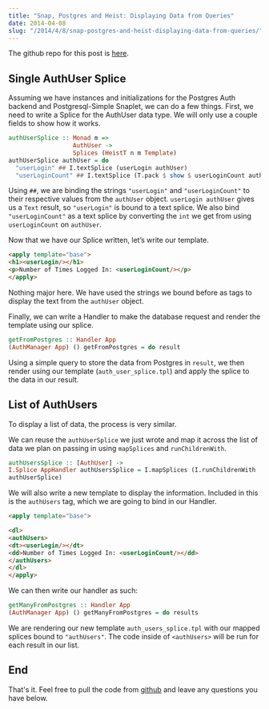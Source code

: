 ```yaml
---
title: "Snap, Postgres and Heist: Displaying Data from Queries"
date: 2014-04-08
slug: "/2014/4/8/snap-postgres-and-heist-displaying-data-from-queries/"
---
```


The github repo for this post is
[here](https://github.com/ChristopherBiscardi/snap-postgres-heist).

## Single AuthUser Splice

Assuming we have instances and initializations for the Postgres Auth backend and
Postgresql-Simple Snaplet, we can do a few things. First, we need to write a
Splice for the AuthUser data type. We will only use a couple fields to show how
it works.

```haskell
authUserSplice :: Monad m =>
                  AuthUser ->
                  Splices (HeistT n m Template)
authUserSplice authUser = do
  "userLogin" ## I.textSplice (userLogin authUser)
  "userLoginCount" ## I.textSplice (T.pack $ show $ userLoginCount authUser)
```

Using `##`, we are binding the strings `"userLogin"` and `"userLoginCount"` to
their respective values from the `authUser` object. `userLogin authUser` gives
us a `Text` result, so `"userLogin"` is bound to a text splice. We also bind
`"userLoginCount"` as a text splice by converting the `int` we get from using
`userLoginCount` on `authUser`.

Now that we have our Splice written, let’s write our template.

```html
<apply template="base">
<h1><userLogin/></h1>
<p>Number of Times Logged In: <userLoginCount/></p>
</apply>
```

Nothing major here. We have used the strings we bound before as tags to display
the text from the `authUser` object.

Finally, we can write a Handler to make the database request and render the
template using our splice.

```haskell
getFromPostgres :: Handler App
(AuthManager App) () getFromPostgres = do result
```

Using a simple query to store the data from Postgres in `result`, we then render
using our template (`auth_user_splice.tpl`) and apply the splice to the data in
our result.

## List of AuthUsers

To display a list of data, the process is very similar.

We can reuse the `authUserSplice` we just wrote and map it across the list of
data we plan on passing in using `mapSplices` and `runChildrenWith`.

```haskell
authUsersSplice :: [AuthUser] ->
I.Splice AppHandler authUsersSplice = I.mapSplices (I.runChildrenWith .
authUserSplice)
```

We will also write a new template to display the information. Included in this
is the `authUsers` tag, which we are going to bind in our Handler.

```html
<apply template="base">

<dl>
<authUsers>
<dt><userLogin/></dt>
<dd>Number of Times Logged In: <userLoginCount/></dd>
</authUsers>
</dl>
</apply>
```

We can then write our handler as such:

```haskell
getManyFromPostgres :: Handler App
(AuthManager App) () getManyFromPostgres = do results
```

We are rendering our new template `auth_users_splice.tpl` with our mapped
splices bound to `"authUsers"`. The code inside of `<authUsers>` will be run for
each result in our list.

## End

That's it. Feel free to pull the code from
[github](https://github.com/ChristopherBiscardi/snap-postgres-heist) and leave
any questions you have below.
